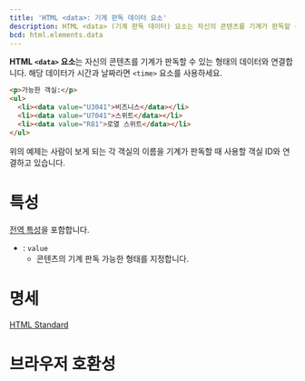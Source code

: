 ```yaml
---
title: 'HTML <data>: 기계 판독 데이터 요소'
description: HTML <data> (기계 판독 데이터) 요소는 자신의 콘텐츠를 기계가 판독할 수 있는 형태의 데이터와 연결합니다.
bcd: html.elements.data
---
```


**HTML `<data>` 요소**는 자신의 콘텐츠를 기계가 판독할 수 있는 형태의 데이터와 연결합니다. 해당 데이터가 시간과 날짜라면 `<time>` 요소를 사용하세요.

```html hidden name=demo
<p>가능한 객실:</p>
<ul>
  <li><data value="U3041">비즈니스</data></li>
  <li><data value="U7041">스위트</data></li>
  <li><data value="R81">로열 스위트</data></li>
</ul>
```

<LiveExample height={140} lang="html" name="demo" />

위의 예제는 사람이 보게 되는 각 객실의 이름을 기계가 판독할 때 사용할 객실 ID와 연결하고 있습니다.

# 특성

[전역 특성](/docs/Web/HTML/Global_attributes)을 포함합니다.

- : `value`
  - 콘텐츠의 기계 판독 가능한 형태를 지정합니다.

# 명세

[HTML Standard](https://html.spec.whatwg.org/multipage/semantics.html#the-data-element)

# 브라우저 호환성

<BrowserCompat data={props.bcd} />
